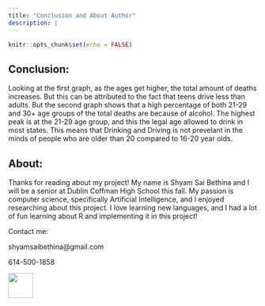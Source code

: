 ```yaml
---
title: "Conclusion and About Author"
description: |
---
```


```r
knitr::opts_chunk$set(echo = FALSE)
```

## Conclusion:

Looking at the first graph, as the ages get higher, the total amount of deaths increases. But this can be attributed to the fact that teens drive less than adults. But the second graph shows that a high percentage of both 21-29 and 30+ age groups of the total deaths are because of alcohol. The highest peak is at the 21-29 age group, and this the legal age allowed to drink in most states. This means that Drinking and Driving is not prevelant in the minds of people who are older than 20 compared to 16-20 year olds.

## About:

Thanks for reading about my project! My name is Shyam Sai Bethina and I will be a senior at Dublin Coffman High School this fall. My passion is computer science, specifically Artificial Intelligence, and I enjoyed researching about this project. I love learning new languages, and I had a lot of fun learning about R and implementing it in this project!

Contact me:

shyamsaibethina@gmail.com

614-500-1858

![](IMG_3548 copy.JPG){width=50}